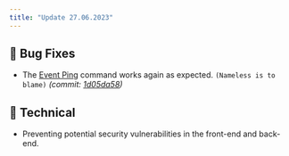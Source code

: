 ```yaml
---
title: "Update 27.06.2023"
---
```



<Releases server="2.4.1" serverNew frontend="1.4.1" frontendNew/>

## 🐞 Bug Fixes

* The [Event Ping](/en/integrations/discord/bot-commands/event-ping) command works again as expected. `(Nameless is to blame)` *(commit:* [*1d05da58*](https://github.com/Alf-Melmac/slotbotServer/commit/1d05da58b79531989ddde29415513ff46d86a1d0)*)*

## 🔨 Technical

* Preventing potential security vulnerabilities in the front-end and back-end.
